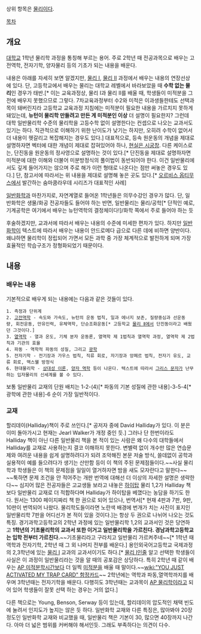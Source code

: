 상위 항목은 [[물리]]이다.

[[목차]]
== 개요 ==
[[대학교]] 1학년 물리학 과정을 통칭해 부르는 용어. 주로 2학년 때 전공과목으로 배우는 고전역학, 전자기학, 양자물리 등의 기초가 되는 내용을 배운다.

내용은 아래를 자세히 보면 알겠지만, [[물리 Ⅰ]], [[물리 Ⅱ]] 과정에서 배우는 내용의 연장선상에 있다. 단, 고등학교에서 배우는 물리는 대학교 레벨에서 바라보았을 때 '''수학 없는 물리'''인 경우가 태반.[* 이는 교육과정상, 물리 I과 물리 II를 배울 때, 학생들이 미적분을 그 전에 배우지 못했으므로 그렇다. 7차교육과정부터 수2와 미적은 이과생들한테도 선택과목이 돼버린지라 고등학교 교육과정 지침에는 미적분이 필요한 내용을 가르치지 못하게 돼있는데, '''뉴턴이 물리학 만들려고 만든 게 미적분인 이상''' 더 설명이 필요한지? 그런데 대학 일반물리학 수준의 물리학을 고등수학 없이 설명한다는 컨셉으로 나오는 교과서도 있기는 하다. 직관적으로 이해하기 위한 난이도가 낮기는 하지만, 오히려 수학이 없어서 더 내용이 헷갈리고 복잡해지는 경우도 있다.] 대표적으로, 등속 원운동의 개념을 제대로 설명하자면 벡터에 대한 개념이 제대로 잡혀있어야 하나, [[현실은 시궁창]]. 다른 케이스로는, 단진동을 원운동의 정사영으로 설명하는 것이 있다.[* 단진동을 제대로 설명하자면 미적분에 대한 이해와 더불어 미분방정식의 풀이법이 동반되어야 한다. 이건 일반물리에서도 깊게 들어가지는 않으며 주로 해가 이런 형태로 나온다는 점만 써놓은 경우도 있다.] 단, 참고서에 따라서는 위 내용을 제대로 설명해 놓은 곳도 있다.[* [[오르비스 옵티무스]]에서 발간하는 숨마쿰라우데 시리즈가 대표적인 사례]

[[일반화학]]과 마찬가지로, 자연계열로 들어온 1학년들은 의무수강인 경우가 많다. 단, 일반화학은 생물/화공 전공자들도 들어야 하는 반면, 일반물리는 물리/공학[* 단적인 예로, 기계공학은 여기에서 배우는 뉴턴역학의 결정체이다!]/화학 쪽에서 주로 들어야 하는 듯

후술하겠지만, 교과서에 따라서 배우는 내용의 수준에 미세한 편차가 있다. 하지만 [[일반화학]]이 텍스트에 따라서 배우는 내용이 안드로메다 급으로 다른 데에 비하면 양반이다. 왜냐하면 물리학이 정립되어 가면서 모든 과학 중 가장 체계적으로 발전하게 되며 가장 효율적인 학습구조가 정형화되었기 때문이다.

== 내용 ==

=== 배우는 내용 ===
기본적으로 배우게 되는 내용에는 다음과 같은 것들이 있다.

 1. 측정과 단위계
 2. [[고전역학]] - 속도와 가속도, 뉴턴의 운동 법칙, 일과 에너지 보존, 질량중심과 선운동량, 회전운동, 만유인력, 유체역학, 단순조화운동[* 고등학교 [[물리 Ⅱ]]에서 단진동이라고 배웠던 그것이다.]
 3. [[열역학]] - 열과 온도, 기체 분자 운동론, 열역학 제 1법칙과 열역학 과정, 열역학 제 2법칙과 기관의 효율
 4. 파동 - 역학적 파동의 성질, 그리고 [[광학]]
 5. 전자기학 - 전기장과 가우스 법칙, 직류 회로, 자기장과 앙페르 법칙, 전자기 유도, 교류 회로, 맥스웰 방정식
 6. 현대물리학 - [[상대성 이론]], [[양자 역학]] 등이 나온다. 텍스트에 따라서 [[그리스 문자]]가 난무하는 입자물리의 신세계를 볼 수 있다.

보통 일반물리 교재의 단원 배치는 1-2-(4)[* 파동의 기본 성질에 관한 내용]-3-5-4[* 광학에 관한 내용]-6 순이 가장 일반적이다.
=== 교재 ===
할리데이(Halliday)책이 주로 쓰인다.[* 공저자 중에 David Halliday가 있다. 이 분은 이미 돌아가시고 현재는 Jearl Walker가 개정 중인 듯.] 그러나 단 한번이라도 Halliday 책이 아닌 다른 일반물리 책을 본 적이 있는 사람은 왜 다수의 대학들에서 Halliday를 교재로 사용하는지 결코 이해하지 못한다. 변별력 없이 개수만 많은 연습문제와 여려운 내용을 쉽게 설명하려다가 되려 조악해진 본문 저술 방식, 쓸데없이 공학과 실용적이 예를 들으려다가 생기는 산만함 등이 이 책의 주된 문제점들이다.~~사실 물리학과 학생들은 이 책의 문제점을 일일이 열거하자면 밤을 새도 모자란다고 말한다~~ ~~툭하면 문제 조건을 안 적어주는 개판 번역에 대해선 더 이상의 자세한 설명은 생략한다~~ 심지어 많은 전공자들은 고교생들 보라고 내놓은 [[하이탑]] 물리 1,2가 Halliday 책보다 일반물리 교재로 더 적합하다며 Halliday가 하이탑을 베꼈다는 농담을 하기도 한다. 원서는 1300 페이지짜리 책 한 권으로 되어 있으나, 번역서[* 현재 4판과 7판, 9판, 10판이 번역되어 나왔다. 물리학도들이라면 노란색 배경에 번개가 치는 사진이 표지인 일반물리학 7판을 어디선가 본 적이 있을 것이다.]는 항상 두 권으로 나뉘어 나오는 것도 특징. 경기과학고등학교의 2학년 과정에 있는 일반물리학 1,2의 교과서인 것은 당연하고 '''1학년의 기초물리학의 교과서 또한 이거고 일반물리학을 가르친다. 경남과학고등학교는 입학 전부터 가르친다.'''~~기초물리라고 구라치고 일반물리 가르켜주네~~[* 1학년 때 역학과 전자기학, 2학년 때 그 외 나머지 전부를 배운다.] 용인외국어고등학교 국제과정의 2,3학년에 있는 [[물리 Ⅰ]] 교과의 교과서이기도 하다.[* [[물리 Ⅰ]]인줄 알고 선택한 학생들이 사실은 이 과정이 일반물리라는 것을 알 때의 공포감은 상당하다. 특히 2학년 때 같이 배우는 [[AP 미적분학]]시간보다 더 일찍 [[미적분]]을 배울 때 말이다.~~[[wiki:"YOU JUST ACTIVATED MY TRAP CARD" 함정카드]]~~  2학년에는 역학과 파동,열역학까지를 배우며 3학년때는 전자기학을 배운다. 다행히도 3학년때는 교과목이 [[AP 물리학]]이라고 되어 있어 학생들이 잘못 선택 하는 경우는 거의 없다.]

다른 책으로는 Young, Benson, Serway 등이 있는데, 할리데이의 압도적인 채택 빈도에 눌려서 인지도가 높지는 않은 듯 하다. 일반화학 교재와 다른 특징은, 많아봐야 20장 정도인 일반화학 교재와 비교했을 때, 일반물리 책은 기본이 30, 많으면 40장까지 나간다. 아마 더 넓은 범위를 커버해야 해서인듯. 그래도 부족하다는 의견이 다수.
